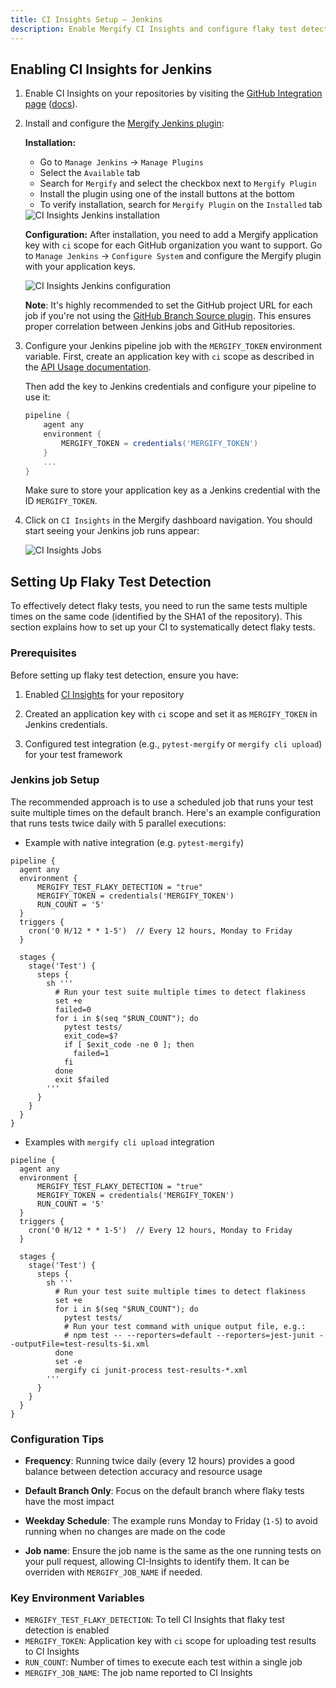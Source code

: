 ```yaml
---
title: CI Insights Setup – Jenkins
description: Enable Mergify CI Insights and configure flaky test detection using Jenkins.
---
```



## Enabling CI Insights for Jenkins

1. Enable CI Insights on your repositories by visiting the [GitHub Integration
   page](https://dashboard.mergify.com/integrations/github)
   ([docs](/integrations/github)).

2. Install and configure the [Mergify Jenkins plugin](https://plugins.jenkins.io/mergify/):

   **Installation:**
   - Go to `Manage Jenkins` → `Manage Plugins`
   - Select the `Available` tab
   - Search for `Mergify` and select the checkbox next to `Mergify Plugin`
   - Install the plugin using one of the install buttons at the bottom
   - To verify installation, search for `Mergify Plugin` on the `Installed` tab

   <Image src={JenkinsInstallation} alt="CI Insights Jenkins installation" />

   **Configuration:**
   After installation, you need to add a Mergify application key with `ci`
   scope for each GitHub organization you want to support. Go to `Manage
   Jenkins` → `Configure System` and configure the Mergify plugin with your
   application keys.

   <Image src={JenkinsConfiguration} alt="CI Insights Jenkins configuration" />

   **Note**: It's highly recommended to set the GitHub project URL for each job
   if you're not using the [GitHub Branch Source plugin](https://plugins.jenkins.io/github-branch-source/).
   This ensures proper correlation between Jenkins jobs and GitHub repositories.

3. Configure your Jenkins pipeline job with the `MERGIFY_TOKEN` environment variable.
   First, create an application key with `ci` scope as described in the [API Usage documentation](/api-usage).

   Then add the key to Jenkins credentials and configure your pipeline to use it:

   ```groovy
   pipeline {
       agent any
       environment {
           MERGIFY_TOKEN = credentials('MERGIFY_TOKEN')
       }
       ...
   }
   ```

   Make sure to store your application key as a Jenkins credential with the ID `MERGIFY_TOKEN`.

4. Click on `CI Insights` in the Mergify dashboard navigation.
   You should start seeing your Jenkins job runs appear:

   <Image src={JobsScreenshot} alt="CI Insights Jobs" />

## Setting Up Flaky Test Detection

To effectively detect flaky tests, you need to run the same tests multiple
times on the same code (identified by the SHA1 of the repository). This section
explains how to set up your CI to systematically detect flaky tests.

### Prerequisites

Before setting up flaky test detection, ensure you have:

1. Enabled [CI Insights](#enabling-ci-insights-for-jenkins) for your repository

2. Created an application key with `ci` scope and set it as `MERGIFY_TOKEN` in Jenkins credentials.

3. Configured test integration (e.g., `pytest-mergify` or `mergify cli upload`)
   for your test framework

### Jenkins job Setup

The recommended approach is to use a scheduled job that runs your test
suite multiple times on the default branch. Here's an example configuration
that runs tests twice daily with 5 parallel executions:

- Example with native integration (e.g. `pytest-mergify`)

```jenkins
pipeline {
  agent any
  environment {
      MERGIFY_TEST_FLAKY_DETECTION = "true"
      MERGIFY_TOKEN = credentials('MERGIFY_TOKEN')
      RUN_COUNT = '5'
  }
  triggers {
    cron('0 H/12 * * 1-5')  // Every 12 hours, Monday to Friday
  }

  stages {
    stage('Test') {
      steps {
        sh '''
          # Run your test suite multiple times to detect flakiness
          set +e
          failed=0
          for i in $(seq "$RUN_COUNT"); do
            pytest tests/
            exit_code=$?
            if [ $exit_code -ne 0 ]; then
              failed=1
            fi
          done
          exit $failed
        '''
      }
    }
  }
}
```

- Examples with `mergify cli upload` integration

```jenkins
pipeline {
  agent any
  environment {
      MERGIFY_TEST_FLAKY_DETECTION = "true"
      MERGIFY_TOKEN = credentials('MERGIFY_TOKEN')
      RUN_COUNT = '5'
  }
  triggers {
    cron('0 H/12 * * 1-5')  // Every 12 hours, Monday to Friday
  }

  stages {
    stage('Test') {
      steps {
        sh '''
          # Run your test suite multiple times to detect flakiness
          set +e
          for i in $(seq "$RUN_COUNT"); do
            pytest tests/
            # Run your test command with unique output file, e.g.:
            # npm test -- --reporters=default --reporters=jest-junit --outputFile=test-results-$i.xml
          done
          set -e
          mergify ci junit-process test-results-*.xml
        '''
      }
    }
  }
}
```

### Configuration Tips

- **Frequency**: Running twice daily (every 12 hours) provides a good balance
  between detection accuracy and resource usage

- **Default Branch Only**: Focus on the default branch where flaky tests have
  the most impact

- **Weekday Schedule**: The example runs Monday to Friday (`1-5`) to avoid
  running when no changes are made on the code

- **Job name**: Ensure the job name is the same as the one running tests on your pull request,
  allowing CI-Insights to identify them. It can be overriden with `MERGIFY_JOB_NAME` if needed.

### Key Environment Variables

- `MERGIFY_TEST_FLAKY_DETECTION`: To tell CI Insights that flaky test detection is enabled
- `MERGIFY_TOKEN`: Application key with `ci` scope for uploading test results to CI Insights
- `RUN_COUNT`: Number of times to execute each test within a single job
- `MERGIFY_JOB_NAME`: The job name reported to CI Insights
